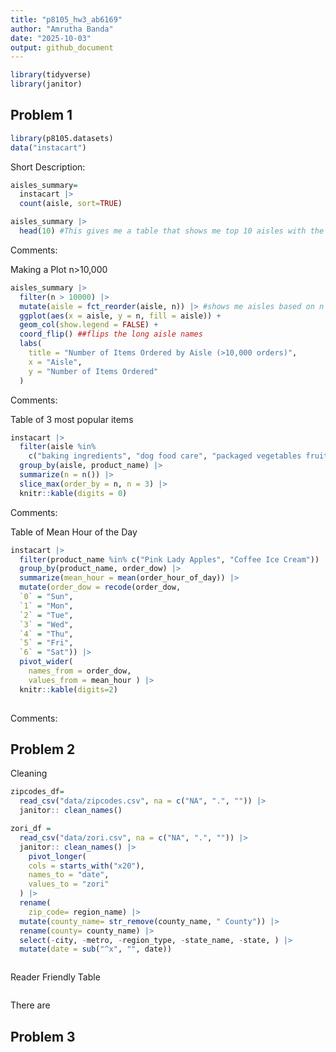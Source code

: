 ```yaml
---
title: "p8105_hw3_ab6169"
author: "Amrutha Banda"
date: "2025-10-03"
output: github_document
---
```


```r
library(tidyverse)
library(janitor)
```

## Problem 1 
```r
library(p8105.datasets)
data("instacart")
```

Short Description: 

```r
aisles_summary= 
  instacart |> 
  count(aisle, sort=TRUE)

aisles_summary |> 
  head(10) #This gives me a table that shows me top 10 aisles with the most ordered items 
```
Comments: 



Making a Plot n>10,000
```r
aisles_summary |> 
  filter(n > 10000) |> 
  mutate(aisle = fct_reorder(aisle, n)) |> #shows me aisles based on n (size)
  ggplot(aes(x = aisle, y = n, fill = aisle)) +
  geom_col(show.legend = FALSE) +
  coord_flip() ##flips the long aisle names
  labs(
    title = "Number of Items Ordered by Aisle (>10,000 orders)",
    x = "Aisle",
    y = "Number of Items Ordered"
  )
```
Comments: 



Table of 3 most popular items 
```r
instacart |> 
  filter(aisle %in% 
    c("baking ingredients", "dog food care", "packaged vegetables fruits")) |> 
  group_by(aisle, product_name) |>
  summarize(n = n()) |> 
  slice_max(order_by = n, n = 3) |> 
  knitr::kable(digits = 0)
```
Comments: 



Table of Mean Hour of the Day
```r
instacart |> 
  filter(product_name %in% c("Pink Lady Apples", "Coffee Ice Cream")) |> 
  group_by(product_name, order_dow) |> 
  summarize(mean_hour = mean(order_hour_of_day)) |> 
  mutate(order_dow = recode(order_dow,
  `0` = "Sun",
  `1` = "Mon", 
  `2` = "Tue",
  `3` = "Wed",
  `4` = "Thu", 
  `5` = "Fri",
  `6` = "Sat")) |> 
  pivot_wider(
    names_from = order_dow,
    values_from = mean_hour ) |> 
  knitr::kable(digits=2) 
               
```
Comments: 


## Problem 2 

Cleaning
```r

zipcodes_df= 
  read_csv("data/zipcodes.csv", na = c("NA", ".", "")) |> 
  janitor:: clean_names() 

zori_df = 
  read_csv("data/zori.csv", na = c("NA", ".", "")) |> 
  janitor:: clean_names() |>  
    pivot_longer(
    cols = starts_with("x20"),
    names_to = "date",
    values_to = "zori"
  ) |> 
  rename(
    zip_code= region_name) |> 
  mutate(county_name= str_remove(county_name, " County")) |> 
  rename(county= county_name) |> 
  select(-city, -metro, -region_type, -state_name, -state, ) |> 
  mutate(date = sub("^x", "", date))

```

```r

```



Reader Friendly Table 
```r

```

There are 


## Problem 3 
